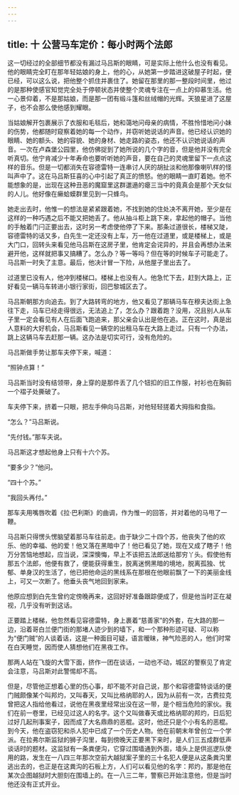 ```yaml
---
---
---
```

title: 十 公营马车定价：每小时两个法郎
---




这一切经过的全部细节都没有漏过马吕斯的眼睛，可是实际上他什么也没有看见。他的眼睛完全盯在那年轻姑娘的身上，他的心，从她第一步踏进这破屋子时起，便已经，可以这么说，把他整个抓住并裹住了。她留在那里的那一整段时间里，他过的是那种使感官知觉完全处于停顿状态并使整个灵魂专注在一点上的仰慕生活。他一心景仰着，不是那姑娘，而是那一团有缎斗篷和丝绒帽的光辉。天狼星进了这屋子，也不会那么使他感到耀眼。

当姑娘解开包裹展示了衣服和毛毯后，她和蔼地问母亲的病情，不胜怜惜地问小妹的伤势，他都随时窥察着她的每一个动作，并窃听她说话的声音。他已经认识她的眼睛、她的额头、她的容貌、她的身材、她走路的姿态，他还不认识她说话的声音。一次在卢森堡公园里，他仿佛捉到了她所说的几个字的音，但是他并没有完全听真切。他宁肯减少十年寿命也要听听她的声音，要在自己的灵魂里留下一点点这样的音乐。但是一切都消失在容德雷特一连串讨人厌的胡扯淡和他那像喇叭样的怪叫声中了。这在马吕斯狂喜的心中引起了真正的愤怒。他的眼睛一直盯着她。他不能想象的是，出现在这种丑恶的魔窟里这群邋遢的瘪三当中的竟真会是那个天女似的人儿。他好像在癞蛤蟆群里见到一只蜂鸟。

她走出去时，他惟一的想法是紧紧跟着她，不找到她的住处决不离开她，至少是在这样的一种巧遇之后不能又把她丢了。他从抽斗柜上跳下来，拿起他的帽子。当他的手触着门闩正要出去，这时另一考虑使他停了下来。那条过道很长，楼梯又陡，容德雷特的话又多，白先生一定还没有上车，万一他在过道里，或是楼梯上，或是大门口，回转头来看见他马吕斯在这房子里，他肯定会诧异的，并且会再想办法来避开他，这样就把事又搞糟了。怎么办？等一等吗？但在等的时候车子可能走了。马吕斯一时失了主意。最后，他决计冒一下险，从他屋子里出去了。

过道里已没有人，他冲到楼梯口。楼梯上也没有人。他急忙下去，赶到大路上，正好看见一辆马车转进小银行家街，回巴黎城区去了。

马吕斯朝那方向追去。到了大路转弯的地方，他又看见了那辆马车在穆夫达街上急往下走，马车已经走得很远，无法追上了，怎么办？跟着跑？没用，况且别人从车子里一定会看见有人在后面飞跑追来，那父亲会认出是他在追。正在这时，真是出人意料的大好机会，马吕斯看见一辆空的出租马车在大路上走过。只有一个办法，跳上这辆马车去赶那一辆。这办法是切实可行，没有危险的。

马吕斯做手势让那车夫停下来，喊道：

“照钟点算！”

马吕斯当时没有结领带，身上穿的是那件丢了几个钮扣的旧工作服，衬衫也在胸前一个褶子处撕破了。

车夫停下来，挤着一只眼，把左手伸向马吕斯，对他轻轻搓着大拇指和食指。

“怎么？”马吕斯说。

“先付钱。”那车夫说。

马吕斯这才想起他身上只有十六个苏。

“要多少？”他问。

“四十个苏。”

“我回头再付。”

那车夫用嘴唇吹着《拉·巴利斯》的曲调，作为惟一的回答，并对着他的马甩了一鞭。

马吕斯只得愣头愣脑望着那马车往前走。由于缺少二十四个苏，他丧失了他的欢乐、他的幸福、他的爱！他又落在黑暗中了！他已看见了她，现在又成了瞎子！他万分苦恼地想起，应当说，深深懊悔，早上不该把五法郎送给那穷丫头。假使他有那五个法郎，他便有救了，便能获得重生，脱离迷惘黑暗的境地，脱离孤独、忧郁、单身汉的生活了，他已把他命运的黑线系在那根在他眼前飘了一下的美丽金线上，可又一次断了。他垂头丧气地回到家来。

他原应想到白先生曾约定傍晚再来，这回好好准备跟踪便成了，但是他当时正在凝视，几乎没有听到这话。

正要踏上楼梯，他忽然看见容德雷特，身上裹着“慈善家”的外套，在大路的那一边，沿着哥白兰便门街的那堵人迹少到的墙下，和一个那种形迹可疑、可以称为“便门贼”的人谈着话，这是一种面目可疑，语言暧昧，神气险恶的人，他们时常在白天睡觉，因而使人猜想他们在黑夜工作。

那两人站在飞旋的大雪下面，挤作一团在谈话，一动也不动，城区的警察见了肯定会注意，马吕斯对此警惕却不高。

但是，尽管他正想着心里的伤心事，却不能不对自己说，那个和容德雷特谈话的便门贼颇像某个叫邦灼，又叫春天，又叫比格纳耶的人，因为从前有一次，古费拉克曾把这人指给他看过，说他在黑夜里经常出没在这一带，是个相当危险的家伙。我们在前一卷里，已经见过这人的名字。这个又叫做春天或比格纳耶的邦灼，日后犯过好几起刑事案子，因而成了大名鼎鼎的恶棍。这时，他还只是个小有名的恶棍。到今天，他在盗窃犯和杀人犯中已成了一个历史人物。他在前朝末年曾创立一个学派。在拉弗尔斯监狱的狮子沟里，每到傍晚天正要黑下来时，是人们三五成群低声谈话时的题材。这监狱有一条粪便沟，它穿过围墙通到外面，墙头上是供巡逻队使用的路，发生在一八四三年那次空前大越狱案子里的三十名犯人便是从这条粪沟里逃出去的，也正是在这粪沟的石板上方，人们可以看见他的名字：邦灼，那是他在某次企图越狱时大胆刻在围墙上的。在一八三二年，警察已开始注意他，但是当时他还没有正式开业。